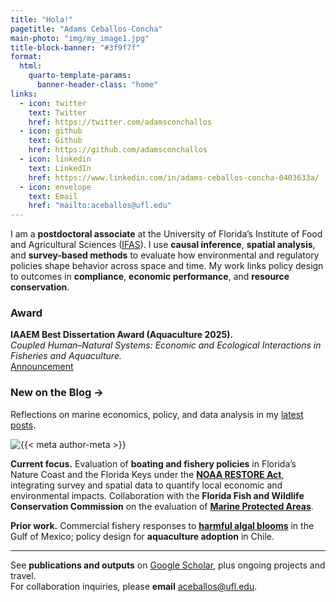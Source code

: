 ---
title: "Hola!"
pagetitle: "Adams Ceballos-Concha"
main-photo: "img/my_image1.jpg"
title-block-banner: "#3f9f7f"
format:
  html:
    quarto-template-params:
      banner-header-class: "home"
links:
  - icon: twitter
    text: Twitter
    href: https://twitter.com/adamsconchallos
  - icon: github
    text: Github
    href: https://github.com/adamsconchallos
  - icon: linkedin
    text: LinkedIn
    href: https://www.linkedin.com/in/adams-ceballos-concha-0403633a/
  - icon: envelope
    text: Email
    href: "mailto:aceballos@ufl.edu"
---

::: {.grid}

::: {.g-col-12 .g-col-sm-6}

I am a **postdoctoral associate** at the University of Florida’s Institute of Food and Agricultural Sciences ([IFAS](https://ifas.ufl.edu/)).
I use **causal inference**, **spatial analysis**, and **survey-based methods** to evaluate how environmental and regulatory policies shape behavior across space and time. My work links policy design to outcomes in **compliance**, **economic performance**, and **resource conservation**.

:::{.callout-tip}
### Award
**IAAEM Best Dissertation Award (Aquaculture 2025).**  
*Coupled Human–Natural Systems: Economic and Ecological Interactions in Fisheries and Aquaculture.*  
[Announcement](https://iaaem.org/best-paper-and-dissertation-awards-at-aquaculture-2025/)
:::


:::{.callout-note collapse="false"}
### New on the Blog  →  
Reflections on marine economics, policy, and data analysis in my [latest posts](/blog/).
:::

:::

::: {.g-col-12 .g-col-sm-6}

```{=html}
<div class="grid" style="--bs-columns: 5; row-gap: 0;">
  <div class="g-col-1 g-col-sm-0"></div>
  <div class="g-col-3 g-col-sm-5">
    <picture>
      <source media="(min-width: 576px)" srcset="{{< meta main-photo >}}">
      <img class="img-fluid" src="{{< meta main-photo >}}" alt="{{< meta author-meta >}}">
    </picture>
  </div>
  <div class="g-col-1 g-col-sm-0"></div>
</div>
```
:::

::: {.g-col-12 .g-col-sm-12}

**Current focus.** Evaluation of **boating and fishery policies** in Florida’s Nature Coast and the Florida Keys under the [**NOAA RESTORE Act**](https://restoreactscienceprogram.noaa.gov/projects/seagrass-conservation-on-floridas-nature-coast), integrating survey and spatial data to quantify local economic and environmental impacts. Collaboration with the **Florida Fish and Wildlife Conservation Commission** on the evaluation of [**Marine Protected Areas**](https://myfwc.com/research/saltwater/wdr/).

**Prior work.** Commercial fishery responses to [**harmful algal blooms**](https://blogs.ifas.ufl.edu/news/2021/08/02/uf-economic-report-details-select-marine-industry-and-tourism-impacts-from-2018-red-tide-event/) in the Gulf of Mexico; policy design for **aquaculture adoption** in Chile.


---

See **publications and outputs** on [Google Scholar](https://scholar.google.cl/citations?user=RSqV_1UAAAAJ&hl=en), plus ongoing projects and travel.  
For collaboration inquiries, please **email** [aceballos@ufl.edu](mailto:aceballos@ufl.edu).

:::

:::